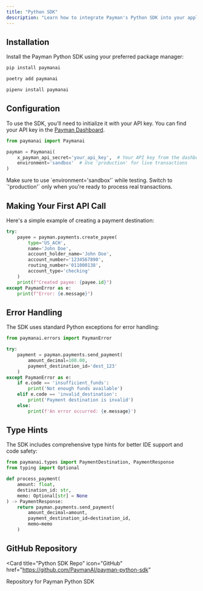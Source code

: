 ```yaml
---
title: "Python SDK"
description: "Learn how to integrate Payman's Python SDK into your application"
---
```


## Installation

Install the Payman Python SDK using your preferred package manager:

<CodeGroup>

```bash pip
pip install paymanai
```

```bash poetry
poetry add paymanai
```

```bash pipenv
pipenv install paymanai
```

</CodeGroup>

## Configuration

To use the SDK, you'll need to initialize it with your API key. You can find your API key in the [Payman Dashboard](https://app.paymanai.com/dashboard/api-keys).

```python
from paymanai import Paymanai

payman = Paymanai(
    x_payman_api_secret='your_api_key',  # Your API key from the dashboard
    environment='sandbox'  # Use 'production' for live transactions
)
```

<Note>
  Make sure to use `environment='sandbox'` while testing. Switch to `'production'` only when you're ready to process real transactions.
</Note>

## Making Your First API Call

Here's a simple example of creating a payment destination:

```python
try:
    payee = payman.payments.create_payee(
        type='US_ACH',
        name='John Doe',
        account_holder_name='John Doe',
        account_number='1234567890',
        routing_number='011000138',
        account_type='checking'
    )
    print(f"Created payee: {payee.id}")
except PaymanError as e:
    print(f"Error: {e.message}")
```

## Error Handling

The SDK uses standard Python exceptions for error handling:

```python
from paymanai.errors import PaymanError

try:
    payment = payman.payments.send_payment(
        amount_decimal=100.00,
        payment_destination_id='dest_123'
    )
except PaymanError as e:
    if e.code == 'insufficient_funds':
        print('Not enough funds available')
    elif e.code == 'invalid_destination':
        print('Payment destination is invalid')
    else:
        print(f'An error occurred: {e.message}')
```

## Type Hints

The SDK includes comprehensive type hints for better IDE support and code safety:

```python
from paymanai.types import PaymentDestination, PaymentResponse
from typing import Optional

def process_payment(
    amount: float,
    destination_id: str,
    memo: Optional[str] = None
) -> PaymentResponse:
    return payman.payments.send_payment(
        amount_decimal=amount,
        payment_destination_id=destination_id,
        memo=memo
    )
```

## GitHub Repository

<Card
  title="Python SDK Repo"
  icon="GitHub"
  href="https://github.com/PaymanAI/payman-python-sdk"
>
  Repository for Payman Python SDK
</Card>
